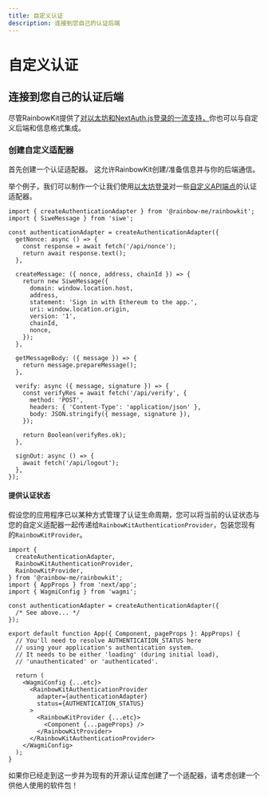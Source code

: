 ```yaml
---
title: 自定义认证
description: 连接到您自己的认证后端
---
```


# 自定义认证

## 连接到您自己的认证后端

尽管RainbowKit提供了[对以太坊和NextAuth.js登录的一流支持，](/docs/authentication#set-up-sign-in-with-ethereum-and-nextauthjs)你也可以与自定义后端和信息格式集成。

### 创建自定义适配器

首先创建一个认证适配器。 这允许RainbowKit创建/准备信息并与你的后端通信。

举个例子，我们可以制作一个让我们使用[以太坊登录](https://login.xyz)对一些[自定义API端点](https://wagmi.sh/examples/sign-in-with-ethereum)的认证适配器。

```tsx
import { createAuthenticationAdapter } from '@rainbow-me/rainbowkit';
import { SiweMessage } from 'siwe';

const authenticationAdapter = createAuthenticationAdapter({
  getNonce: async () => {
    const response = await fetch('/api/nonce');
    return await response.text();
  },

  createMessage: ({ nonce, address, chainId }) => {
    return new SiweMessage({
      domain: window.location.host,
      address,
      statement: 'Sign in with Ethereum to the app.',
      uri: window.location.origin,
      version: '1',
      chainId,
      nonce,
    });
  },

  getMessageBody: ({ message }) => {
    return message.prepareMessage();
  },

  verify: async ({ message, signature }) => {
    const verifyRes = await fetch('/api/verify', {
      method: 'POST',
      headers: { 'Content-Type': 'application/json' },
      body: JSON.stringify({ message, signature }),
    });

    return Boolean(verifyRes.ok);
  },

  signOut: async () => {
    await fetch('/api/logout');
  },
});
```

#### 提供认证状态

假设您的应用程序已以某种方式管理了认证生命周期，您可以将当前的认证状态与您的自定义适配器一起传递给`RainbowKitAuthenticationProvider`，包装您现有的`RainbowKitProvider`。

```tsx
import {
  createAuthenticationAdapter,
  RainbowKitAuthenticationProvider,
  RainbowKitProvider,
} from '@rainbow-me/rainbowkit';
import { AppProps } from 'next/app';
import { WagmiConfig } from 'wagmi';

const authenticationAdapter = createAuthenticationAdapter({
  /* See above... */
});

export default function App({ Component, pageProps }: AppProps) {
  // You'll need to resolve AUTHENTICATION_STATUS here
  // using your application's authentication system.
  // It needs to be either 'loading' (during initial load),
  // 'unauthenticated' or 'authenticated'.

  return (
    <WagmiConfig {...etc}>
      <RainbowKitAuthenticationProvider
        adapter={authenticationAdapter}
        status={AUTHENTICATION_STATUS}
      >
        <RainbowKitProvider {...etc}>
          <Component {...pageProps} />
        </RainbowKitProvider>
      </RainbowKitAuthenticationProvider>
    </WagmiConfig>
  );
}
```

如果你已经走到这一步并为现有的开源认证库创建了一个适配器，请考虑创建一个供他人使用的软件包！
